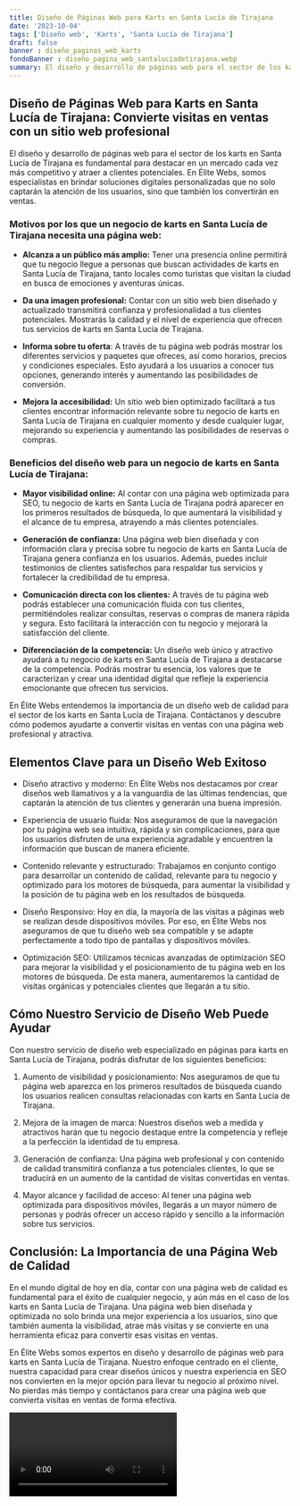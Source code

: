 ```yaml
---
title: Diseño de Páginas Web para Karts en Santa Lucía de Tirajana
date: '2023-10-04'
tags: ['Diseño web', 'Karts', 'Santa Lucía de Tirajana']
draft: false
banner : diseño_paginas_web_karts
fondoBanner : diseño_pagina_web_santalucíadetirajana.webp
summary: El diseño y desarrollo de páginas web para el sector de los karts en Santa Lucía de Tirajana es fundamental para destacar en un mercado cada vez más competitivo y atraer a clientes potenciales. En Élite Webs, somos especialistas en brindar soluciones digitales personalizadas que no solo captarán la atención de los usuarios, sino que también los convertirán en ventas.
---
```


## Diseño de Páginas Web para Karts en Santa Lucía de Tirajana: Convierte visitas en ventas con un sitio web profesional

El diseño y desarrollo de páginas web para el sector de los karts en Santa Lucía de Tirajana es fundamental para destacar en un mercado cada vez más competitivo y atraer a clientes potenciales. En Élite Webs, somos especialistas en brindar soluciones digitales personalizadas que no solo captarán la atención de los usuarios, sino que también los convertirán en ventas.

### Motivos por los que un negocio de karts en Santa Lucía de Tirajana necesita una página web:

- **Alcanza a un público más amplio:** Tener una presencia online permitirá que tu negocio llegue a personas que buscan actividades de karts en Santa Lucía de Tirajana, tanto locales como turistas que visitan la ciudad en busca de emociones y aventuras únicas.

- **Da una imagen profesional:** Contar con un sitio web bien diseñado y actualizado transmitirá confianza y profesionalidad a tus clientes potenciales. Mostrarás la calidad y el nivel de experiencia que ofrecen tus servicios de karts en Santa Lucía de Tirajana.

- **Informa sobre tu oferta**: A través de tu página web podrás mostrar los diferentes servicios y paquetes que ofreces, así como horarios, precios y condiciones especiales. Esto ayudará a los usuarios a conocer tus opciones, generando interés y aumentando las posibilidades de conversión.

- **Mejora la accesibilidad:** Un sitio web bien optimizado facilitará a tus clientes encontrar información relevante sobre tu negocio de karts en Santa Lucía de Tirajana en cualquier momento y desde cualquier lugar, mejorando su experiencia y aumentando las posibilidades de reservas o compras.

### Beneficios del diseño web para un negocio de karts en Santa Lucía de Tirajana:

- **Mayor visibilidad online:** Al contar con una página web optimizada para SEO, tu negocio de karts en Santa Lucía de Tirajana podrá aparecer en los primeros resultados de búsqueda, lo que aumentará la visibilidad y el alcance de tu empresa, atrayendo a más clientes potenciales.

- **Generación de confianza:** Una página web bien diseñada y con información clara y precisa sobre tu negocio de karts en Santa Lucía de Tirajana genera confianza en los usuarios. Además, puedes incluir testimonios de clientes satisfechos para respaldar tus servicios y fortalecer la credibilidad de tu empresa.

- **Comunicación directa con los clientes:** A través de tu página web podrás establecer una comunicación fluida con tus clientes, permitiéndoles realizar consultas, reservas o compras de manera rápida y segura. Esto facilitará la interacción con tu negocio y mejorará la satisfacción del cliente.

- **Diferenciación de la competencia:** Un diseño web único y atractivo ayudará a tu negocio de karts en Santa Lucía de Tirajana a destacarse de la competencia. Podrás mostrar tu esencia, los valores que te caracterizan y crear una identidad digital que refleje la experiencia emocionante que ofrecen tus servicios.

En Élite Webs entendemos la importancia de un diseño web de calidad para el sector de los karts en Santa Lucía de Tirajana. Contáctanos y descubre cómo podemos ayudarte a convertir visitas en ventas con una página web profesional y atractiva.

<GifSeo />

<Cta />

## Elementos Clave para un Diseño Web Exitoso

- Diseño atractivo y moderno: En Élite Webs nos destacamos por crear diseños web llamativos y a la vanguardia de las últimas tendencias, que captarán la atención de tus clientes y generarán una buena impresión.

- Experiencia de usuario fluida: Nos aseguramos de que la navegación por tu página web sea intuitiva, rápida y sin complicaciones, para que los usuarios disfruten de una experiencia agradable y encuentren la información que buscan de manera eficiente.

- Contenido relevante y estructurado: Trabajamos en conjunto contigo para desarrollar un contenido de calidad, relevante para tu negocio y optimizado para los motores de búsqueda, para aumentar la visibilidad y la posición de tu página web en los resultados de búsqueda.

- Diseño Responsivo: Hoy en día, la mayoría de las visitas a páginas web se realizan desde dispositivos móviles. Por eso, en Élite Webs nos aseguramos de que tu diseño web sea compatible y se adapte perfectamente a todo tipo de pantallas y dispositivos móviles.

- Optimización SEO: Utilizamos técnicas avanzadas de optimización SEO para mejorar la visibilidad y el posicionamiento de tu página web en los motores de búsqueda. De esta manera, aumentaremos la cantidad de visitas orgánicas y potenciales clientes que llegarán a tu sitio.

## Cómo Nuestro Servicio de Diseño Web Puede Ayudar

Con nuestro servicio de diseño web especializado en páginas para karts en Santa Lucía de Tirajana, podrás disfrutar de los siguientes beneficios:

1. Aumento de visibilidad y posicionamiento: Nos aseguramos de que tu página web aparezca en los primeros resultados de búsqueda cuando los usuarios realicen consultas relacionadas con karts en Santa Lucía de Tirajana.

2. Mejora de la imagen de marca: Nuestros diseños web a medida y atractivos harán que tu negocio destaque entre la competencia y refleje a la perfección la identidad de tu empresa.

3. Generación de confianza: Una página web profesional y con contenido de calidad transmitirá confianza a tus potenciales clientes, lo que se traducirá en un aumento de la cantidad de visitas convertidas en ventas.

4. Mayor alcance y facilidad de acceso: Al tener una página web optimizada para dispositivos móviles, llegarás a un mayor número de personas y podrás ofrecer un acceso rápido y sencillo a la información sobre tus servicios.

## Conclusión: La Importancia de una Página Web de Calidad

En el mundo digital de hoy en día, contar con una página web de calidad es fundamental para el éxito de cualquier negocio, y aún más en el caso de los karts en Santa Lucía de Tirajana. Una página web bien diseñada y optimizada no solo brinda una mejor experiencia a los usuarios, sino que también aumenta la visibilidad, atrae más visitas y se convierte en una herramienta eficaz para convertir esas visitas en ventas.

En Élite Webs somos expertos en diseño y desarrollo de páginas web para karts en Santa Lucía de Tirajana. Nuestro enfoque centrado en el cliente, nuestra capacidad para crear diseños únicos y nuestra experiencia en SEO nos convierten en la mejor opción para llevar tu negocio al próximo nivel. No pierdas más tiempo y contáctanos para crear una página web que convierta visitas en ventas de forma efectiva.

<Video />

<CtaBot job='Karts' city='Santa Lucía de Tirajana'/>

<Gmaps query='Santa Lucía de Tirajana+españa+maps' />